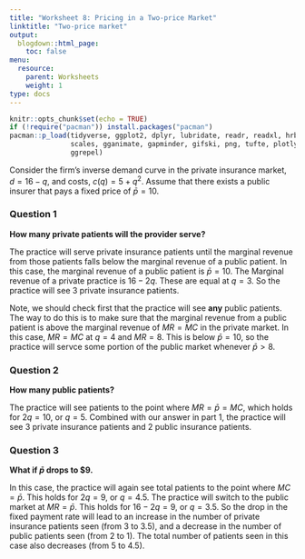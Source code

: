 ```yaml
---
title: "Worksheet 8: Pricing in a Two-price Market"
linktitle: "Two-price market"
output:
  blogdown::html_page:
    toc: false
menu:
  resource:
    parent: Worksheets
    weight: 1
type: docs
---
```


```r
knitr::opts_chunk$set(echo = TRUE)
if (!require("pacman")) install.packages("pacman")
pacman::p_load(tidyverse, ggplot2, dplyr, lubridate, readr, readxl, hrbrthemes,
               scales, gganimate, gapminder, gifski, png, tufte, plotly, OECD,
               ggrepel)

```

Consider the firm's inverse demand curve in the private insurance market, $d=16-q$, and costs, $c(q)=5+q^{2}$. Assume that there exists a public insurer that pays a fixed price of $\bar{p}=10$.<br>

### Question 1
**How many private patients will the provider serve?**


The practice will serve private insurance patients until the marginal revenue from those patients falls below the marginal revenue of a public patient. In this case, the marginal revenue of a public patient is $\bar{p}=10$. The Marginal revenue of a private practice is $16-2q$. These are equal at $q=3$. So the practice will see 3 private insurance patients.

Note, we should check first that the practice will see **any** public patients. The way to do this is to make sure that the marginal revenue from a public patient is above the marginal revenue of $MR=MC$ in the private market. In this case, $MR=MC$ at $q=4$ and $MR=8$. This is below $\bar{p}=10$, so the practice will servce some portion of the public market whenever $\bar{p}>8$. 


### Question 2
**How many public patients?**


The practice will see patients to the point where $MR=\bar{p}=MC$, which holds for $2q=10$, or $q=5$. Combined with our answer in part 1, the practice will see 3 private insurance patients and 2 public insurance patients.


### Question 3
**What if $\bar{p}$ drops to <span>&#36;</span>9.**


In this case, the practice will again see total patients to the point where $MC=\bar{p}$. This holds for $2q=9$, or $q=4.5$. The practice will switch to the public market at $MR=\bar{p}$. This holds for $16-2q=9$, or $q=3.5$. So the drop in the fixed payment rate will lead to an increase in the number of private insurance patients seen (from 3 to 3.5), and a decrease in the number of public patients seen (from 2 to 1). The total number of patients seen in this case also decreases (from 5 to 4.5).